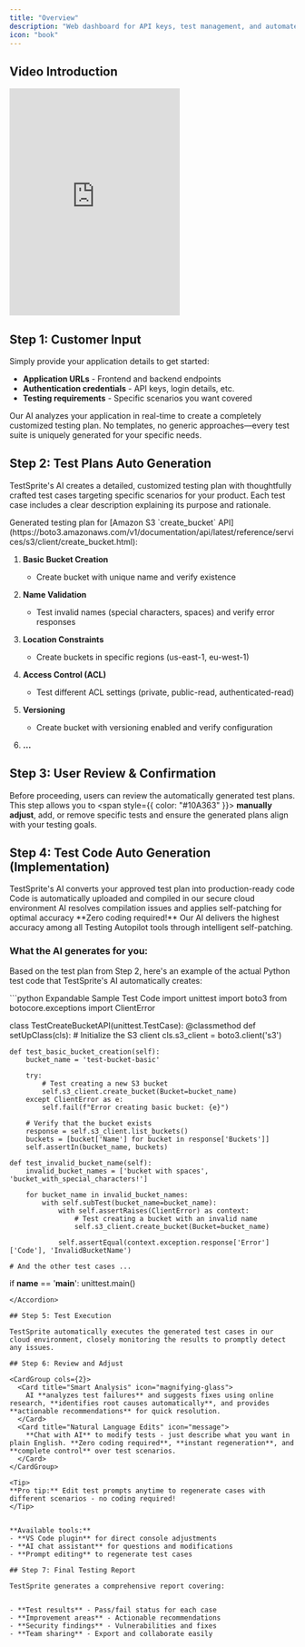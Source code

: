 ```yaml
---
title: "Overview"
description: "Web dashboard for API keys, test management, and automated monitoring."
icon: "book"
---
```


## Video Introduction

<Frame>
<iframe
  className="w-full aspect-video rounded-xl"
  height="400" 
  src="https://www.youtube.com/embed/3mU5BJU_VHk"
  frameBorder="0"
  allow="accelerometer; clipboard-write; encrypted-media; gyroscope; picture-in-picture"
  allowFullScreen
></iframe>
</Frame>

## Step 1: Customer Input

Simply provide your application details to get started:

- **Application URLs** - Frontend and backend endpoints
- **Authentication credentials** - API keys, login details, etc.
- **Testing requirements** - Specific scenarios you want covered

Our AI analyzes your application in real-time to create a completely customized testing plan. No templates, no generic approaches—every test suite is uniquely generated for your specific needs.

## Step 2: Test Plans Auto Generation

TestSprite's AI creates a detailed, customized testing plan with thoughtfully crafted test cases targeting specific scenarios for your product. Each test case includes a clear description explaining its purpose and rationale.


<Accordion title="Example test plan for back-end API testing">
Generated testing plan for [Amazon S3 `create_bucket` API](https://boto3.amazonaws.com/v1/documentation/api/latest/reference/services/s3/client/create_bucket.html):

1. **Basic Bucket Creation**
   - Create bucket with unique name and verify existence

2. **Name Validation**
   - Test invalid names (special characters, spaces) and verify error responses

3. **Location Constraints**
   - Create buckets in specific regions (us-east-1, eu-west-1)

4. **Access Control (ACL)**
   - Test different ACL settings (private, public-read, authenticated-read)

5. **Versioning**
   - Create bucket with versioning enabled and verify configuration

6. **...**
</Accordion>

## Step 3: User Review & Confirmation

Before proceeding, users can review the automatically generated test plans. This step allows you to <span style={{ color: "#10A363" }}> **manually adjust**</span>, add, or remove specific tests and ensure the generated plans align with your testing goals.
## Step 4: Test Code Auto Generation (Implementation)

<Steps>
  <Step title="AI Code Generation">
    TestSprite's AI converts your approved test plan into production-ready code
  </Step>
  <Step title="Cloud Compilation">
    Code is automatically uploaded and compiled in our secure cloud environment
  </Step>
  <Step title="Smart Auto-Fixing">
    AI resolves compilation issues and applies self-patching for optimal accuracy
  </Step>
</Steps>

<Info>
**Zero coding required!** Our AI delivers the highest accuracy among all Testing Autopilot tools through intelligent self-patching.
</Info>


### What the AI generates for you:

Based on the test plan from Step 2, here's an example of the actual Python test code that TestSprite's AI automatically creates:

<Accordion title="View Generated Test Code Example">
```python Expandable Sample Test Code
import unittest
import boto3
from botocore.exceptions import ClientError

class TestCreateBucketAPI(unittest.TestCase):
    @classmethod
    def setUpClass(cls):
        # Initialize the S3 client
        cls.s3_client = boto3.client('s3')

    def test_basic_bucket_creation(self):
        bucket_name = 'test-bucket-basic'

        try:
            # Test creating a new S3 bucket
            self.s3_client.create_bucket(Bucket=bucket_name)
        except ClientError as e:
            self.fail(f"Error creating basic bucket: {e}")

        # Verify that the bucket exists
        response = self.s3_client.list_buckets()
        buckets = [bucket['Name'] for bucket in response['Buckets']]
        self.assertIn(bucket_name, buckets)

    def test_invalid_bucket_name(self):
        invalid_bucket_names = ['bucket with spaces', 'bucket_with_special_characters!']

        for bucket_name in invalid_bucket_names:
            with self.subTest(bucket_name=bucket_name):
                with self.assertRaises(ClientError) as context:
                    # Test creating a bucket with an invalid name
                    self.s3_client.create_bucket(Bucket=bucket_name)

                self.assertEqual(context.exception.response['Error']['Code'], 'InvalidBucketName')

    # And the other test cases ...

if __name__ == '__main__':
    unittest.main()
```
</Accordion>

## Step 5: Test Execution

TestSprite automatically executes the generated test cases in our cloud environment, closely monitoring the results to promptly detect any issues.

## Step 6: Review and Adjust

<CardGroup cols={2}>
  <Card title="Smart Analysis" icon="magnifying-glass">
    AI **analyzes test failures** and suggests fixes using online research, **identifies root causes automatically**, and provides **actionable recommendations** for quick resolution.
  </Card>
  <Card title="Natural Language Edits" icon="message">
    **Chat with AI** to modify tests - just describe what you want in plain English. **Zero coding required**, **instant regeneration**, and **complete control** over test scenarios.
  </Card>
</CardGroup>

<Tip>
**Pro tip:** Edit test prompts anytime to regenerate cases with different scenarios - no coding required!
</Tip>


**Available tools:**
- **VS Code plugin** for direct console adjustments
- **AI chat assistant** for questions and modifications  
- **Prompt editing** to regenerate test cases

## Step 7: Final Testing Report

TestSprite generates a comprehensive report covering:


- **Test results** - Pass/fail status for each case
- **Improvement areas** - Actionable recommendations
- **Security findings** - Vulnerabilities and fixes
- **Team sharing** - Export and collaborate easily